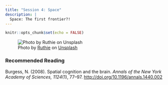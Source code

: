 ```yaml
---
title: "Session 4: Space"
description: |
  Space: The first frontier?!
---
```


```r
knitr::opts_chunk$set(echo = FALSE)
```

![<span>Photo by <a href="https://unsplash.com/@rrruthie?utm_source=unsplash&amp;utm_medium=referral&amp;utm_content=creditCopyText">Ruthie</a> on <a href="https://unsplash.com/s/photos/map?utm_source=unsplash&amp;utm_medium=referral&amp;utm_content=creditCopyText">Unsplash</a></span>](photos/ruthie-a6mfMjCFkII-unsplash.jpg)

### Recommended Reading

Burgess, N. (2008). Spatial cognition and the brain. *Annals of the New York Academy of Sciences, 1124*(1), 77–97. [http://doi.org/10.1196/annals.1440.002](https://github.com/matarui/kogpsy/raw/main/docs/literature/Burgess_2008_ANYAS.pdf)